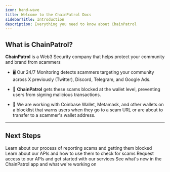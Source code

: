 ```yaml
---
icon: hand-wave
title: Welcome to the ChainPatrol Docs
sidebarTitle: Introduction
description: Everything you need to know about ChainPatrol
---
```


## What is ChainPatrol?

**ChainPatrol** is a Web3 Security company that helps protect your community and brand from scammers

- 🖥️ Our 24/7 Monitoring detects scammers targeting your community across X previously (Twitter), Discord, Telegram, and Google Ads.

- 🔐 **ChainPatrol** gets these scams blocked at the wallet level, preventing users from signing malicious transactions.

- 🤝 We are working with Coinbase Wallet, Metamask, and other wallets on a blocklist that warns users when they go to a scam URL or are about to transfer to a scammer's wallet address.

---

## Next Steps

<CardGroup cols={2}>
  <Card
    title="Reporting Flow"
    icon="user-police"
    href="/reporting-flow/overview"
  >
    Learn about our process of reporting scams and getting them blocked
  </Card>
  <Card title="API Docs" icon="book" href="/external-api/overview">
    Learn about our APIs and how to use them to check for scams
  </Card>
  <Card
    title="Request API Key"
    icon="flask"
    href="https://chainpatrol.typeform.com/to/LC66S3Bt"
  >
    Request access to our APIs and get started with our services
  </Card>
  <Card title="Changelog" icon="rocket" href="https://chainpatrol.io/changelog">
    See what's new in the ChainPatrol app and what we're working on
  </Card>
</CardGroup>
